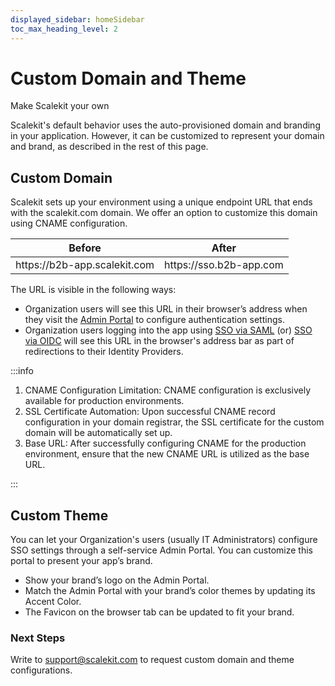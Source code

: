 ```yaml
---
displayed_sidebar: homeSidebar
toc_max_heading_level: 2
---
```


# Custom Domain and Theme

<Subtitle>Make Scalekit your own</Subtitle>

Scalekit's default behavior uses the auto-provisioned domain and branding in your application. However, it can be customized to represent your domain and brand, as described in the rest of this page.

## Custom Domain

Scalekit sets up your environment using a unique endpoint URL that ends with the <SimpleCode>scalekit.com</SimpleCode> domain. We offer an option to customize this domain using CNAME configuration.

| Before                                                            | After                                                        |
| ----------------------------------------------------------------- | ------------------------------------------------------------ |
| <SimpleCode> https:<nolink />//b2b-app.scalekit.com </SimpleCode> | <SimpleCode> https://<nolink />sso.b2b-app.com </SimpleCode> |

The URL is visible in the following ways:

- Organization users will see this URL in their browser’s address when they visit the [Admin Portal](/sso/quickstart-admin-portal) to configure authentication settings.
- Organization users logging into the app using [SSO via SAML](/integrations/saml) (or) [SSO via OIDC](/integrations/oidc) will see this URL in the browser's address bar as part of redirections to their Identity Providers.

:::info

1. CNAME Configuration Limitation: CNAME configuration is exclusively available for production environments.
2. SSL Certificate Automation: Upon successful CNAME record configuration in your domain registrar, the SSL certificate for the custom domain will be automatically set up.
3. Base URL: After successfully configuring CNAME for the production environment, ensure that the new CNAME URL is utilized as the base URL.

:::

## Custom Theme

You can let your Organization's users (usually IT Administrators) configure SSO settings through a self-service Admin Portal. You can customize this portal to present your app’s brand.

- Show your brand’s logo on the Admin Portal.
- Match the Admin Portal with your brand’s color themes by updating its Accent Color.
- The Favicon on the browser tab can be updated to fit your brand.

### Next Steps

Write to support@scalekit.com to request custom domain and theme configurations.
